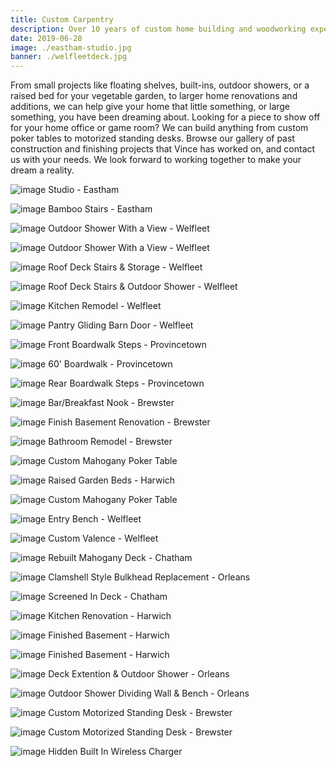 ```yaml
---
title: Custom Carpentry
description: Over 10 years of custom home building and woodworking experience
date: 2019-06-28
image: ./eastham-studio.jpg
banner: ./welfleetdeck.jpg
---
```


From small projects like floating shelves, built-ins, outdoor showers, or a raised bed for your vegetable garden, to larger home renovations and additions, we can help give your home that little something, or large something, you have been dreaming about.
Looking for a piece to show off for your home office or game room? We can build anything from custom poker tables to motorized standing desks.
Browse our gallery of past construction and finishing projects that Vince has worked on, and contact us with your needs. We look forward to working together to make your dream a reality.

<Row>
<Col>

![image](./eastham-studio.jpg)
Studio - Eastham

</Col>
<Col>

![image](./eastham-stairs.jpg)
Bamboo Stairs - Eastham
</Col>
</Row>


<Row>
<Col>

![image](./welfleet-outdoor-shower3.jpg)
Outdoor Shower With a View - Welfleet

</Col>
<Col>

![image](./welfleet-outdoor-shower2.jpg)
Outdoor Shower With a View - Welfleet

</Col>
<Col>

![image](./welfleet-stairs2.jpg)
Roof Deck Stairs & Storage - Welfleet

</Col>
</Row>
<Row>
<Col>

![image](./welfleet-deck-stairs2.jpg)
Roof Deck Stairs & Outdoor Shower - Welfleet
</Col>
</Row>
<Row>
<Col>

![image](./welfleet-kitchen.jpg)
Kitchen Remodel - Welfleet

</Col>
<Col>

![image](./welfleet-barn-door.jpg)
Pantry Gliding Barn Door - Welfleet

</Col>
</Row>

<Row>
<Col>

![image](./ptown-boardwalk-stairs.jpg)
Front Boardwalk Steps - Provincetown

</Col>
<Col>

![image](./ptown-boardwalk.jpg)
60' Boardwalk - Provincetown

</Col>
<Col>

![image](./ptown-boardwalk-stairs-back.jpg)
Rear Boardwalk Steps - Provincetown

</Col>
</Row>

<Row>
<Col>

![image](./welfleet-bar.jpg)
Bar/Breakfast Nook - Brewster

</Col>
<Col>

![image](./welfleet-basement2.jpg)
Finish Basement Renovation - Brewster

</Col>
<Col>

![image](./welfleet-bathroom.jpg)
Bathroom Remodel - Brewster

</Col>
</Row>

<Row>
<Col>

![image](./poker-table1.jpg)
Custom Mahogany Poker Table

</Col>
<Col>

![image](./raised-beds.jpg)
Raised Garden Beds - Harwich

</Col>
<Col>

![image](./poker-table2.jpg)
Custom Mahogany Poker Table

</Col>
</Row>
<Row>
<Col>

![image](./welfleet-bench.jpg)
Entry Bench - Welfleet

</Col>
<Col>

![image](./welfleet-valence.jpg)
Custom Valence - Welfleet

</Col>
</Row>
<Row>
<Col>

![image](./chatham-deck.jpg)
Rebuilt Mahogany Deck - Chatham

</Col>
<Col>

![image](./bulkhead-replacement.jpg)
Clamshell Style Bulkhead Replacement - Orleans

</Col>
</Row>
<Row>
<Col>

![image](./chatham-screened-deck.jpg)
Screened In Deck - Chatham

</Col>
</Row>
<Row>
<Col>

![image](./harwich-kitchen.jpg)
Kitchen Renovation - Harwich

</Col>
<Col>

![image](./harwich-finished-basement.jpg)
Finished Basement - Harwich
</Col>
<Col>

![image](./harwich-finished-basement2.jpg)
Finished Basement - Harwich

</Col>
</Row>
<Row>
<Col>

![image](./eastham-outdoor-shower2.jpg)
Deck Extention & Outdoor Shower - Orleans
</Col>
<Col>

![image](./eastham-outdoor-shower3.jpg)
Outdoor Shower Dividing Wall & Bench - Orleans

</Col>
</Row>
<Row>
<Col>

![image](./standing-desk.jpg)
Custom Motorized Standing Desk - Brewster

</Col>
<Col>

![image](./standing-desk3.jpg)
Custom Motorized Standing Desk - Brewster

</Col>
<Col>

![image](./wireless-charger2.jpg)
Hidden Built In Wireless Charger
</Col>
</Row>